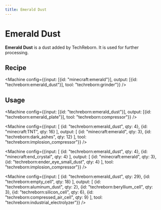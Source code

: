 ```yaml
---
title: Emerald Dust
---
```


<ItemImage file="emerald_dust" alt="Emerald Dust" size="200" />

# Emerald Dust

**Emerald Dust** is a dust added by TechReborn. It is used for further processing.

## Recipe

<CraftingTable recipe="input techreborn:small_pile_of_emerald_dust techreborn:small_pile_of_emerald_dust air input techreborn:small_pile_of_emerald_dust techreborn:small_pile_of_emerald_dust air input air air air output techreborn:emerald_dust"/>

<Machine config={{input: [{id: "minecraft:emerald"}], output: [{id: "techreborn:emerald_dust"}], tool: "techreborn:grinder"}} />

## Usage

<CraftingTable recipe="input air air air input air techreborn:emerald_dust air input air air air output techreborn:small_pile_of_emerald_dust,4"/>

<Machine config={{input: [{id: "techreborn:emerald_dust"}], output: [{id: "techreborn:emerald_plate"}], tool: "techreborn:compressor"}} />

<Machine config={{input: [
  {id: "techreborn:emerald_dust", qty: 4},
  {id: "minecraft:TNT", qty: 16}
], output: [
  {id: "minecraft:emerald", qty: 3},
  {id: "techreborn:dark_ashes", qty: 12}
], tool: "techreborn:implosion_compressor"}} />

<Machine config={{input: [
  {id: "techreborn:emerald_dust", qty: 4},
  {id: "minecraft:end_crystal", qty: 4}
], output: [
  {id: "minecraft:emerald", qty: 3},
  {id: "techreborn:ender_eye_small_dust", qty: 4}
], tool: "techreborn:implosion_compressor"}} />

<Machine config={{input: [
  {id: "techreborn:emerald_dust", qty: 29},
  {id: "techreborn:empty_cell", qty: 18}
], output: [
  {id: "techreborn:aluminum_dust", qty: 2},
  {id: "techreborn:beryllium_cell", qty: 3},
  {id: "techreborn:silicon_cell", qty: 6},
  {id: "techreborn:compressed_air_cell", qty: 9}
], tool: "techreborn:industrial_electrolyzer"}} />
